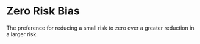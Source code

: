# Zero Risk Bias

The preference for reducing a small risk to zero over a greater reduction in a larger risk.
